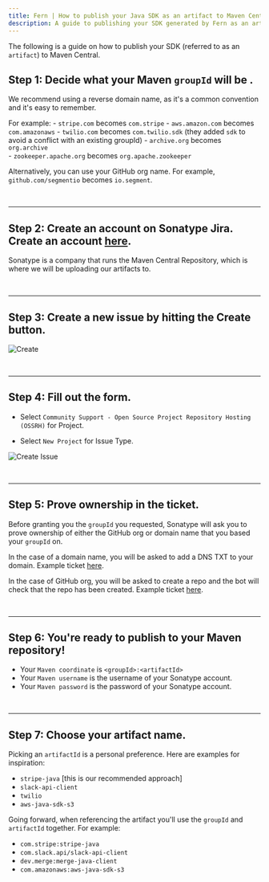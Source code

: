 ```yaml
---
title: Fern | How to publish your Java SDK as an artifact to Maven Central
description: A guide to publishing your SDK generated by Fern as an artifact to the public Maven Central repository.
---
```

The following is a guide on how to publish your SDK (referred to as an `artifact`) to Maven Central.

## Step 1: Decide what your Maven `groupId` will be .

We recommend using a reverse domain name, as it's a common convention and it's easy to remember. 

For example:
    - `stripe.com` becomes `com.stripe`
    - `aws.amazon.com` becomes `com.amazonaws`
    - `twilio.com` becomes `com.twilio.sdk` (they added `sdk` to avoid a conflict with an existing groupId)
    - `archive.org` becomes `org.archive`   
    - `zookeeper.apache.org` becomes `org.apache.zookeeper`

Alternatively, you can use your GitHub org name. For example, `github.com/segmentio` becomes `io.segment`.

<br />

---

## Step 2: Create an account on Sonatype Jira. Create an account [here](https://issues.sonatype.org/secure/Signup!default.jspa).

Sonatype is a company that runs the Maven Central Repository, which is where we will be uploading our artifacts to.

<br />

---

## Step 3: Create a new issue by hitting the Create button.

![Create](https://fern-image-hosting.s3.amazonaws.com/sonatype-create-button.png)

<br />

---

## Step 4: Fill out the form. 

- Select `Community Support - Open Source Project Repository Hosting (OSSRH)` for Project. 

- Select `New Project` for Issue Type.

![Create Issue](https://fern-image-hosting.s3.amazonaws.com/sonatype-create-issue-form.png)

<br />

---

## Step 5: Prove ownership in the ticket.

Before granting you the `groupId` you requested, Sonatype will ask you to prove ownership of either the GitHub org or domain name that you based your `groupId` on.

In the case of a domain name, you will be asked to add a DNS TXT to your domain. Example ticket [here](https://issues.sonatype.org/browse/OSSRH-76115?jql=text%20~%20%22com%22).

In the case of GitHub org, you will be asked to create a repo and the bot will check that the repo has been created. Example ticket [here](https://issues.sonatype.org/browse/OSSRH-85770). 

<br />

---

## Step 6: You're ready to publish to your Maven repository! 

- Your `Maven coordinate` is `<groupId>:<artifactId>`
- Your `Maven username` is the username of your Sonatype account. 
- Your `Maven password` is the password of your Sonatype account.

<br />

---

## Step 7: Choose your artifact name.

Picking an `artifactId` is a personal preference.  Here are examples for inspiration:

- `stripe-java` [this is our recommended approach]
- `slack-api-client`
- `twilio`
- `aws-java-sdk-s3`

Going forward, when referencing the artifact you'll use the `groupId` and `artifactId` together. For example:

- `com.stripe:stripe-java`
- `com.slack.api/slack-api-client`
- `dev.merge:merge-java-client`
- `com.amazonaws:aws-java-sdk-s3`
